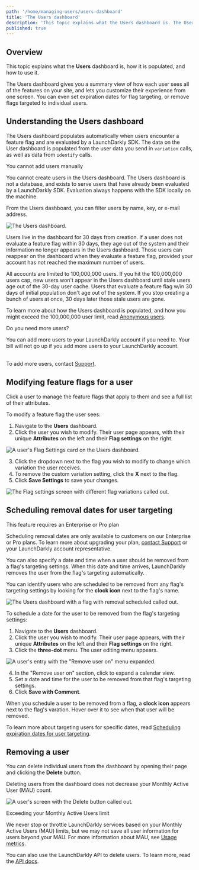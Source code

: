 ```yaml
---
path: '/home/managing-users/users-dashboard'
title: 'The Users dashboard'
description: 'This topic explains what the Users dashboard is. The Users dashboard gives you a summary view of how each user sees all of the features on your site, and lets you customize their experience from one screen.'
published: true
---
```


## Overview

This topic explains what the **Users** dashboard is, how it is populated, and how to use it.

The Users dashboard gives you a summary view of how each user sees all of the features on your site, and lets you customize their experience from one screen. You can even set expiration dates for flag targeting, or remove flags targeted to individual users.

## Understanding the Users dashboard

The Users dashboard populates automatically when users encounter a feature flag and are evaluated by a LaunchDarkly SDK. The data on the User dashboard is populated from the user data you send in `variation` calls, as well as data from `identify` calls. 

<Callout intent="alert">
  <CalloutTitle>You cannot add users manually</CalloutTitle>
  <CalloutDescription>
 
You cannot create users in the Users dashboard. The Users dashboard is not a database, and exists to serve users that have already been evaluated by a LaunchDarkly SDK. Evaluation always happens with the SDK locally on the machine.

</CalloutDescription>
</Callout> 

From the Users dashboard, you can filter users by name, key, or e-mail address.

![The Users dashboard.](../../images/users.png) 

Users live in the dashboard for 30 days from creation. If a user does not evaluate a feature flag within 30 days, they age out of the system and their information no longer appears in the Users dashboard. Those users can reappear on the dashboard when they evaluate a feature flag, provided your account has not reached the maximum number of users.

All accounts are limited to 100,000,000 users. If you hit the 100,000,000 users cap, new users won't appear in the Users dashboard until stale users age out of the 30-day user cache. Users that evaluate a feature flag w/in 30 days of initial population don't age out of the system. If you stop creating a bunch of users at once, 30 days later those stale users are gone. 

To learn more about how the Users dashboard is populated, and how you might exceed the 100,000,000 user limit, read [Anonymous users](/home/managing-users/anonymous-users).

<Callout intent="info">
  <CalloutTitle>Do you need more users?</CalloutTitle>
  <CalloutDescription>
 
You can add more users to your LaunchDarkly account if you need to. Your bill will not go up if you add more users to your LaunchDarkly account.<br/><br/>

To add more users, contact [Support](https://support.launchdarkly.com/hc/en-us/requests/new).

</CalloutDescription>
</Callout> 

## Modifying feature flags for a user 

Click a user to manage the feature flags that apply to them and see a full list of their attributes.

To modify a feature flag the user sees:

1. Navigate to the **Users** dashboard.
2. Click the user you wish to modify. Their user page appears, with their unique **Attributes** on the left and their **Flag settings** on the right.

![A user's Flag Settings card on the Users dashboard.](../../images/users-targeting-is-one-of.png) 

3. Click the dropdown next to the flag you wish to modify to change which variation the user receives.
4. To remove the custom variation setting, click the **X** next to the flag.
5. Click **Save Settings** to save your changes.

![The Flag settings screen with different flag variations called out.](../../images/users-details-targeting-callout.png) 

## Scheduling removal dates for user targeting

<Callout intent="info">
  <CalloutTitle>This feature requires an Enterprise or Pro plan</CalloutTitle>
  <CalloutDescription>

Scheduling removal dates are only available to customers on our Enterprise or Pro plans. To learn more about upgrading your plan, [contact Support](http://support.launchdarkly.com) or your LaunchDarkly account representative.

  </CalloutDescription>
</Callout> 

You can also specify a date and time when a user should be removed from a flag's targeting settings. When this date and time arrives, LaunchDarkly removes the user from the flag's targeting automatically.

You can identify users who are scheduled to be removed from any flag's targeting settings by looking for the **clock icon** next to the flag's name.

![The Users dashboard with a flag with removal scheduled called out.](../../images/users-clock-icon-callout.png)

To schedule a date for the user to be removed from the flag's targeting settings:

1. Navigate to the **Users** dashboard.
2. Click the user you wish to modify. Their user page appears, with their unique **Attributes** on the left and their **Flag settings** on the right.
3. Click the **three-dot** menu. The user editing menu appears.

![A user's entry with the "Remove user on" menu expanded.](../../images/users-flag-expiration-date.png)

4. In the "Remove user on" section, click to expand a calendar view.
4. Set a date and time for the user to be removed from that flag's targeting settings.
5. Click **Save with Comment**.

When you schedule a user to be removed from a flag, a **clock icon** appears next to the flag's varation. Hover over it to see when that user will be removed.

To learn more about targeting users for specific dates, read [Scheduling expiration dates for user targeting](/home/managing-flags/targeting-users#scheduling-removal-dates-for-user-targeting).

## Removing a user 

You can delete individual users from the dashboard by opening their page and clicking the **Delete** button. 

Deleting users from the dashboard does not decrease your Monthly Active User (MAU) count. 

![A user's screen with the Delete button called out.](../../images/users-delete-callout.png) 

<Callout intent="alert">
  <CalloutTitle>Exceeding your Monthly Active Users limit</CalloutTitle>
  <CalloutDescription>

We never stop or throttle LaunchDarkly services based on your Monthly Active Users (MAU) limits, but we may not save
all user information for users beyond your MAU. For more information about MAU, see [Usage
metrics](/home/metrics-insights/usage-metrics).

  </CalloutDescription>
</Callout> 

You can also use the LaunchDarkly API to delete users. To learn more, read the [API docs](https://apidocs.launchdarkly.com/reference#delete-user).
